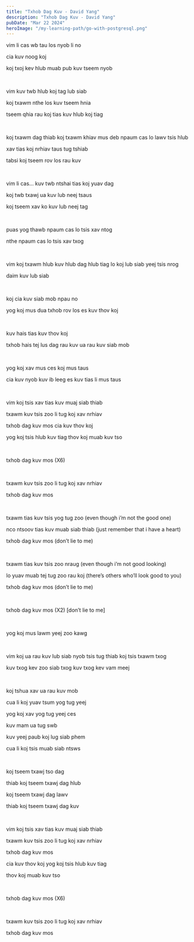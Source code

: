 ```yaml
---
title: "Txhob Dag Kuv - David Yang"
description: "Txhob Dag Kuv - David Yang"
pubDate: "Mar 22 2024"
heroImage: "/my-learning-path/go-with-postgresql.png"
---
```


vim li cas wb tau los nyob li no

cia kuv noog koj

koj txoj kev hlub muab pub kuv tseem nyob

<br />

vim kuv twb hlub koj tag lub siab

koj txawm nthe los kuv tseem hnia

tseem qhia rau koj tias kuv hlub koj tiag

<br />

koj txawm dag thiab koj txawm khiav mus deb npaum cas lo lawv tsis hlub

xav tias koj nrhiav taus tug tshiab

tabsi koj tseem rov los rau kuv

<br />

vim li cas... kuv twb ntshai tias koj yuav dag

koj twb txawj ua kuv lub neej tsaus

koj tseem xav ko kuv lub neej tag

<br />

puas yog thawb npaum cas lo tsis xav ntog

nthe npaum cas lo tsis xav txog

<br />

vim koj txawm hlub kuv hlub dag hlub tiag lo koj lub siab yeej tsis nrog

daim kuv lub siab

<br />

koj cia kuv siab mob npau no

yog koj mus dua txhob rov los es kuv thov koj

<br />

kuv hais tias kuv thov koj

txhob hais tej lus dag rau kuv ua rau kuv siab mob

<br />

yog koj xav mus ces koj mus taus

cia kuv nyob kuv ib leeg es kuv tias li mus taus

<br />

vim koj tsis xav tias kuv muaj siab thiab

txawm kuv tsis zoo li tug koj xav nrhiav

txhob dag kuv mos cia kuv thov koj

yog koj tsis hlub kuv tiag thov koj muab kuv tso

<br />

txhob dag kuv mos (X6)

<br />

txawm kuv tsis zoo li tug koj xav nrhiav

txhob dag kuv mos

<br />

txawm tias kuv tsis yog tug zoo (even though i’m not the good one)

nco ntsoov tias kuv muab siab thiab (just remember that i have a heart)

txhob dag kuv mos (don’t lie to me)

<br />

txawm tias kuv tsis zoo nraug (even though i’m not good looking)

lo yuav muab tej tug zoo rau koj (there’s others who’ll look good to you)

txhob dag kuv mos (don’t lie to me)

<br />

txhob dag kuv mos (X2) [don’t lie to me]

<br />

yog koj mus lawm yeej zoo kawg

<br />

vim koj ua rau kuv lub siab nyob tsis tug thiab koj tsis txawm txog

kuv txog kev zoo siab txog kuv txog kev vam meej

<br />

koj tshua xav ua rau kuv mob

cua li koj yuav tsum yog tug yeej

yog koj xav yog tug yeej ces

kuv mam ua tug swb

kuv yeej paub koj lug siab phem

cua li koj tsis muab siab ntsws

<br />

koj tseem txawj tso dag

thiab koj tseem txawj dag hlub

koj tseem txawj dag lawv

thiab koj tseem txawj dag kuv

<br />

vim koj tsis xav tias kuv muaj siab thiab

txawm kuv tsis zoo li tug koj xav nrhiav

txhob dag kuv mos

cia kuv thov koj yog koj tsis hlub kuv tiag

thov koj muab kuv tso

<br />

txhob dag kuv mos (X6)

<br />

txawm kuv tsis zoo li tug koj xav nrhiav

txhob dag kuv mos
